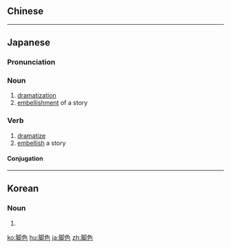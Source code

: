 {{also|腳色}}
==Chinese==
{{zh-see|角色|v}}
----
==Japanese==
{{ja-kanjitab|きゃく|しょく|yomi=o}}

===Pronunciation===
{{ja-pron|きゃくしょく|y=o}}

===Noun===
{{ja-noun|きゃくしょく|tr=trans}}

# [[dramatization]] {{gloss|the act of dramatizing}}
# [[embellishment]] of a story

===Verb===
{{ja-verb-suru|きゃくしょく|tr=trans}}

#[[dramatize]] {{gloss|to adapt a literary work}}
# [[embellish]] a story

====Conjugation====
{{ja-suru|きゃくしょく}}

----

==Korean==
{{ko-hanjatab}}

===Noun===
{{ko-noun|hj|hangeul=각색}}

# {{hanja form of|각색|}}

[[ko:脚色]]
[[hu:脚色]]
[[ja:脚色]]
[[zh:脚色]]